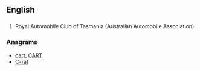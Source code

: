 ==English==

==={{initialism-old|en}}===
{{head|en}}

# Royal Automobile Club of Tasmania (Australian Automobile Association)

===Anagrams===
* [[cart#English|cart]], [[CART#English|CART]]
* [[C-rat#English|C-rat]]
